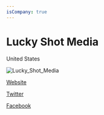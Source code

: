 ```yaml
---
isCompany: true
---
```


# Lucky Shot Media

<Location>

United States

</Location>

![Lucky_Shot_Media](./images/Lucky_Shot_Media_v1.png)

<Website>

[Website](http://www.luckyshotmediallc.com)

[Twitter](https://twitter.com/LuckyShotMedia)

[Facebook](https://www.facebook.com/LuckyShotMedia)

</Website>
